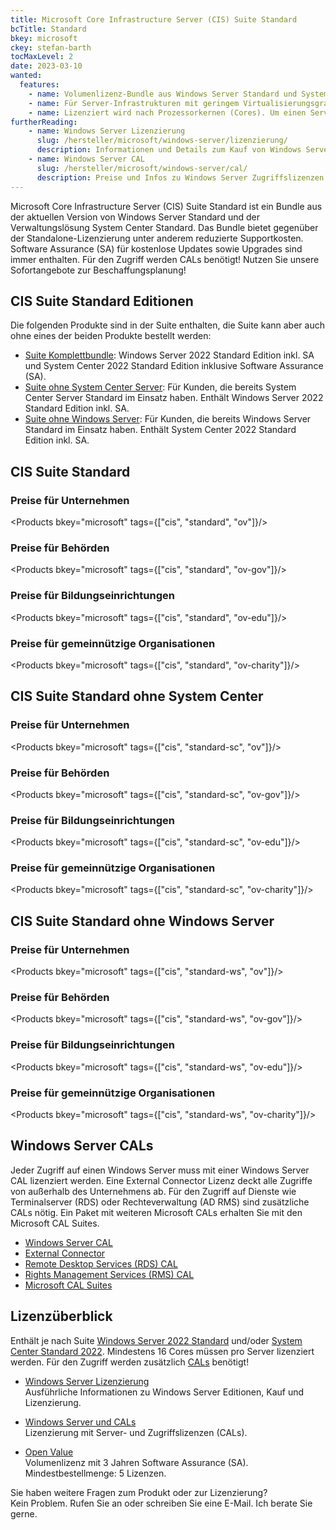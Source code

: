 ```yaml
---
title: Microsoft Core Infrastructure Server (CIS) Suite Standard
bcTitle: Standard
bkey: microsoft
ckey: stefan-barth
tocMaxLevel: 2
date: 2023-03-10
wanted:
  features:
    - name: Volumenlizenz-Bundle aus Windows Server Standard und System Center Standard
    - name: Für Server-Infrastrukturen mit geringem Virtualisierungsgrad. Maximal 2 virtuelle Instanzen
    - name: Lizenziert wird nach Prozessorkernen (Cores). Um einen Server zu lizenzieren, werden mindestens 16 Core Lizenzen benötigt
furtherReading:
    - name: Windows Server Lizenzierung
      slug: /hersteller/microsoft/windows-server/lizenzierung/
      description: Informationen und Details zum Kauf von Windows Server Lizenzen.
    - name: Windows Server CAL
      slug: /hersteller/microsoft/windows-server/cal/
      description: Preise und Infos zu Windows Server Zugriffslizenzen (CALs).
---
```




<Intro>

  Microsoft Core Infrastructure Server (CIS) Suite Standard ist ein Bundle aus der aktuellen Version von Windows Server Standard und der Verwaltungslösung System Center Standard.
  Das Bundle bietet gegenüber der Standalone-Lizenzierung unter anderem reduzierte Supportkosten. Software Assurance (SA) für kostenlose Updates sowie Upgrades sind immer enthalten. Für den Zugriff werden CALs benötigt!
  Nutzen Sie unsere Sofortangebote zur Beschaffungsplanung!


</Intro>

<TOC />



## CIS Suite Standard Editionen

Die folgenden Produkte sind in der Suite enthalten, die Suite kann aber auch ohne eines der beiden Produkte bestellt werden:

<ArrowList>

  - [Suite Komplettbundle](#cis-suite-standard): Windows Server 2022 Standard Edition inkl. SA und System Center 2022 Standard Edition inklusive Software Assurance (SA).
  - [Suite ohne System Center Server](#cis-suite-standard-ohne-system-center): Für Kunden, die bereits System Center Server Standard im Einsatz haben. Enthält Windows Server 2022 Standard Edition inkl. SA.
  - [Suite ohne Windows Server](#cis-suite-standard-ohne-windows-server): Für Kunden, die bereits Windows Server Standard im Einsatz haben. Enthält System Center 2022 Standard Edition inkl. SA.

</ArrowList>


## CIS Suite Standard

### Preise für Unternehmen

<Products bkey="microsoft" tags={["cis", "standard", "ov"]}/>


### Preise für Behörden

<Products bkey="microsoft" tags={["cis", "standard", "ov-gov"]}/>


### Preise für Bildungseinrichtungen

<Products bkey="microsoft" tags={["cis", "standard", "ov-edu"]}/>

### Preise für gemeinnützige Organisationen

<Products bkey="microsoft" tags={["cis", "standard", "ov-charity"]}/>


## CIS Suite Standard ohne System Center

### Preise für Unternehmen

<Products bkey="microsoft" tags={["cis", "standard-sc", "ov"]}/>


### Preise für Behörden

<Products bkey="microsoft" tags={["cis", "standard-sc", "ov-gov"]}/>


### Preise für Bildungseinrichtungen

<Products bkey="microsoft" tags={["cis", "standard-sc", "ov-edu"]}/>


### Preise für gemeinnützige Organisationen

<Products bkey="microsoft" tags={["cis", "standard-sc", "ov-charity"]}/>


## CIS Suite Standard ohne Windows Server

### Preise für Unternehmen

<Products bkey="microsoft" tags={["cis", "standard-ws", "ov"]}/>


### Preise für Behörden

<Products bkey="microsoft" tags={["cis", "standard-ws", "ov-gov"]}/>


### Preise für Bildungseinrichtungen

<Products bkey="microsoft" tags={["cis", "standard-ws", "ov-edu"]}/>


### Preise für gemeinnützige Organisationen

<Products bkey="microsoft" tags={["cis", "standard-ws", "ov-charity"]}/>


## Windows Server CALs

Jeder Zugriff auf einen Windows Server muss mit einer Windows Server CAL lizenziert werden. Eine External Connector Lizenz deckt alle Zugriffe von außerhalb des Unternehmens ab.
Für den Zugriff auf Dienste wie Terminalserver (RDS) oder Rechteverwaltung (AD RMS) sind zusätzliche CALs nötig. Ein Paket mit weiteren Microsoft CALs erhalten Sie mit den Microsoft CAL Suites.

<ArrowList>

 - [Windows Server CAL](/hersteller/microsoft/windows-server/cal/)
 - [External Connector](/hersteller/microsoft/windows-server/external-connector/)
 - [Remote Desktop Services (RDS) CAL](/hersteller/microsoft/windows-server/remote-desktop-services/)
 - [Rights Management Services (RMS) CAL](/hersteller/microsoft/windows-server/rights-management-services/)
 - [Microsoft CAL Suites](/hersteller/microsoft/cal-suite/)

</ArrowList>


## Lizenzüberblick

Enthält je nach Suite [Windows Server 2022 Standard](/hersteller/microsoft/windows-server/standard-2022/) und/oder [System Center Standard 2022](/hersteller/microsoft/system-center/standard-2022/).
Mindestens 16 Cores müssen pro Server lizenziert werden. Für den Zugriff werden zusätzlich [CALs](/hersteller/microsoft/windows-server/cal/) benötigt!


<ArrowList>

- [Windows Server Lizenzierung](/hersteller/microsoft/windows-server/lizenzierung/)<br />
  Ausführliche Informationen zu Windows Server Editionen, Kauf und Lizenzierung.

- [Windows Server und CALs](/hersteller/microsoft/windows-server/lizenzierung/#windows-server-2022-cals-kaufen)<br />
  Lizenzierung mit Server- und Zugriffslizenzen (CALs).

- [Open Value](/hersteller/microsoft/open-value/)<br />
  Volumenlizenz mit 3 Jahren Software Assurance (SA). Mindestbestellmenge: 5 Lizenzen.

</ArrowList>


<GetInTouch theme="light">

Sie haben weitere Fragen zum Produkt oder zur Lizenzierung?<br />
Kein Problem. Rufen Sie an oder schreiben Sie eine E-Mail. Ich berate Sie gerne.

</GetInTouch>

